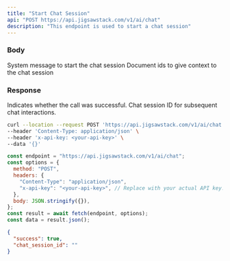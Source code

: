 ```yaml
---
title: "Start Chat Session"
api: "POST https://api.jigsawstack.com/v1/ai/chat"
description: "This endpoint is used to start a chat session"
---
```


### Body

<ParamField body="system_message" type="string">
  System message to start the chat session
</ParamField>

<ParamField body="document_ids" type="array<string">
  Document ids to give context to the chat session
</ParamField>

<Snippet file="header.mdx" />

### Response

<ResponseField name="success" type="boolean">
  Indicates whether the call was successful.
</ResponseField>

<ResponseField name="chat_session_id" type="string">
  Chat session ID for subsequent chat interactions.
</ResponseField>

<RequestExample>

```bash cURL
curl --location --request POST 'https://api.jigsawstack.com/v1/ai/chat' \
--header 'Content-Type: application/json' \
--header 'x-api-key: <your-api-key>' \
--data '{}'
```

```javascript Node.js
const endpoint = "https://api.jigsawstack.com/v1/ai/chat";
const options = {
  method: "POST",
  headers: {
    "Content-Type": "application/json",
    "x-api-key": "<your-api-key>", // Replace with your actual API key.
  },
  body: JSON.stringify({}),
};
const result = await fetch(endpoint, options);
const data = result.json();
```

</RequestExample>

<ResponseExample>

```json Response
{
  "success": true,
  "chat_session_id": ""
}
```

</ResponseExample>
